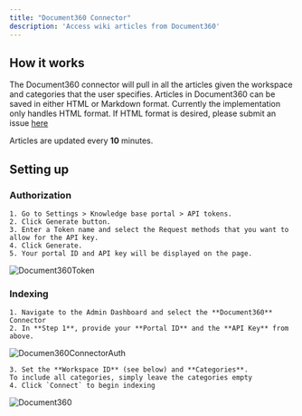 ```yaml
---
title: "Document360 Connector"
description: 'Access wiki articles from Document360'
---
```


## How it works

The Document360 connector will pull in all the articles given the workspace and categories that the user specifies.
Articles in Document360 can be saved in either HTML or Markdown format.
Currently the implementation only handles HTML format. If HTML format is desired,
please submit an issue [here](https://github.com/onyx-dot-app/onyx/issues)

Articles are updated every **10** minutes.

## Setting up

### Authorization

    1. Go to Settings > Knowledge base portal > API tokens.
    2. Click Generate button.
    3. Enter a Token name and select the Request methods that you want to allow for the API key.
    4. Click Generate.
    5. Your portal ID and API key will be displayed on the page.

![Document360Token](/assets/admin/connectors/document360/Document360Token.png)

### Indexing

    1. Navigate to the Admin Dashboard and select the **Document360** Connector
    2. In **Step 1**, provide your **Portal ID** and the **API Key** from above.

![Documen360ConnectorAuth](/assets/admin/connectors/document360/Document360Auth.png)

    3. Set the **Workspace ID** (see below) and **Categories**.
    To include all categories, simply leave the categories empty
    4. Click `Connect` to begin indexing

![Document360](/assets/admin/connectors/document360/Document360.png)
